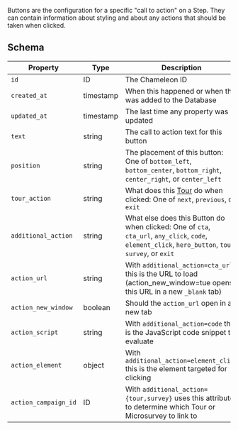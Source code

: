 Buttons are the configuration for a specific "call to action" on a Step. They can contain information about styling and about any actions that should be taken when clicked.

## Schema

| Property | Type | Description |
| --- | --- | --- |
| `id` | ID | The Chameleon ID |
| `created_at` | timestamp | When this happened or when this was added to the Database |
| `updated_at` | timestamp | The last time any property was updated |
| `text` | string | The call to action text for this button |
| `position` | string | The placement of this button: One of `bottom_left`, `bottom_center`, `bottom_right`, `center_right`, or `center_left` |
| `tour_action` | string | What does this [Tour](apis/tours.md) do when clicked: One of `next`, `previous`, or `exit` |
| `additional_action` | string | What else does this Button do when clicked: One of `cta`, `cta_url`, `any_click`, `code`, `element_click`, `hero_button`, `tour`, `survey`, or `exit` |
| `action_url` | string | With `additional_action=cta_url` this is the URL to load (action_new_window=tue opens this URL in a new `_blank` tab) |
| `action_new_window` | boolean | Should the `action_url` open in a new tab |
| `action_script` | string | With `additional_action=code` this is the JavaScript code snippet to evaluate |
| `action_element` | object | With `additional_action=element_click` this is the element targeted for clicking |
| `action_campaign_id` | ID | With `additional_action={tour,survey}` uses this attribute to determine which Tour or Microsurvey to link to |

